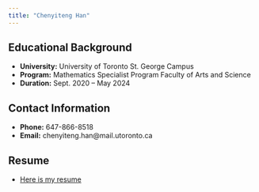 ```yaml
---
title: "Chenyiteng Han"
---
```


## Educational Background

-   **University:** University of Toronto St. George Campus
-   **Program:** Mathematics Specialist Program Faculty of Arts and Science
-   **Duration:** Sept. 2020 – May 2024

## Contact Information

-   **Phone:** 647-866-8518
-   **Email:** chenyiteng.han\@mail.utoronto.ca

## Resume

-   [Here is my resume](https://github.com/Hhnxxxxxx/Chenyiteng-Han/blob/13ae0ab2e1da75c5093288d0275f6aa853a360ea/CV-%20Han%20Chenyiteng.pdf)
